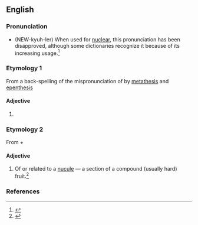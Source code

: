 ==English==

===Pronunciation===
* {{IPA|/ˈnjuːkjələr/}} (NEW-kyuh-ler)  When used for [[nuclear]], this pronunciation has been disapproved, although some dictionaries recognize it because of its increasing usage.<ref>{{cite web|
| author = Arnold Zwicky
| url = http://itre.cis.upenn.edu/%7Emyl/languagelog/archives/001133.html
| title= The thin line between error and mere variation
| date = June 29, 2004
| accessdate = 2006-10-23
}}</ref>

===Etymology 1===
From a back-spelling of the mispronunciation of {{term|nuclear}} by [[metathesis]] and [[epenthesis]]

====Adjective====
{{en-adj|-}}

# {{humorous}} {{eye dialect of|nuclear}}

===Etymology 2===
From {{term|nucule|lang=en}} + {{term|-ar|lang=en}}

====Adjective====
{{en-adj}}

# {{botany}} Of or related to a [[nucule]] — a section of a compound (usually hard) fruit.<ref>{{reference-book|title=Oxford English Dictionary, ''nucule'' adj. (1)}}</ref>

===References===
<references/>
